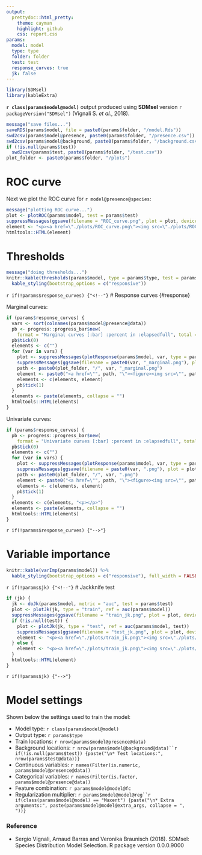 ```yaml
---
output:
  prettydoc::html_pretty:
    theme: cayman
    highlight: github
    css: report.css
params:
  model: model
  type: type
  folder: folder
  test: test
  response_curves: true
  jk: false
---
```


```r
library(SDMsel)
library(kableExtra)
```

**`r class(params$model@model)`** output produced using **SDMsel** version `r packageVersion("SDMsel")` (Vignali S. *et al.*, 2018).

```r
message("save files...")
saveRDS(params$model, file = paste0(params$folder, "/model.Rds"))
swd2csv(params$model@presence, paste0(params$folder, "/presence.csv"))
swd2csv(params$model@background, paste0(params$folder, "/background.csv"))
if (!is.null(params$test))
  swd2csv(params$test, paste0(params$folder, "/test.csv"))
plot_folder <- paste0(params$folder, "/plots")
```


# ROC curve

Next we plot the ROC curve for `r model@presence@species`:

```r
message("plotting ROC curve...")
plot <- plotROC(params$model, test = params$test)
suppressMessages(ggsave(filename = "ROC_curve.png", plot = plot, device = "png", path = plot_folder))
element <- "<p><a href=\"./plots/ROC_curve.png\"><img src=\"./plots/ROC_curve.png\" style=\"width: 70%; display: block; margin-left: auto; margin-right: auto;\"></a></p>"
htmltools::HTML(element)
```

# Thresholds

```r
message("doing thresholds...")
knitr::kable(thresholds(params$model, type = params$type, test = params$test), digits = 20) %>%
  kable_styling(bootstrap_options = c("responsive"))
```

`r if(!params$response_curves) {"<!--"}`
# Response curves {#response}

Marginal curves:

```r
if (params$response_curves) {
  vars <- sort(colnames(params$model@presence@data))
  pb <- progress::progress_bar$new(
    format = "Marginal curves [:bar] :percent in :elapsedfull", total = length(vars), clear = FALSE, width = 60, show_after = 0)
  pb$tick(0)
  elements <- c("")
  for (var in vars) {
    plot <- suppressMessages(plotResponse(params$model, var, type = params$type, marginal = TRUE, rug = TRUE))
    suppressMessages(ggsave(filename = paste0(var, "_marginal.png"), plot = plot, device = "png", path = plot_folder))
    path <- paste0(plot_folder, "/", var, "_marginal.png")
    element <- paste0("<a href=\"", path, "\"><figure><img src=\"", path, "\" title=\"", var, "\"><figcaption>", var, "</figcaption></figure></a>")
    elements <- c(elements, element)
    pb$tick(1)
  }
  elements <- paste(elements, collapse = "")
  htmltools::HTML(elements)
}
```

Univariate curves:

```r
if (params$response_curves) {
  pb <- progress::progress_bar$new(
    format = "Univariate curves [:bar] :percent in :elapsedfull", total = length(vars), clear = FALSE, width = 60, show_after = 0)
  pb$tick(0)
  elements <- c("")
  for (var in vars) {
    plot <- suppressMessages(plotResponse(params$model, var, type = params$type, marginal = FALSE, rug = TRUE))
    suppressMessages(ggsave(filename = paste0(var, ".png"), plot = plot, device = "png", path = plot_folder))
    path <- paste0(plot_folder, "/", var, ".png")
    element <- paste0("<a href=\"", path, "\"><figure><img src=\"", path, "\" title=\"", var, "\"><figcaption>", var, "</figcaption></figure></a>")
    elements <- c(elements, element)
    pb$tick(1)
  }
  elements <- c(elements, "<p></p>")
  elements <- paste(elements, collapse = "")
  htmltools::HTML(elements)
}
```
`r if(!params$response_curves) {"-->"}`

# Variable importance

```r
knitr::kable(varImp(params$model)) %>%
  kable_styling(bootstrap_options = c("responsive"), full_width = FALSE)
```

`r if(!params$jk) {"<!--"}`
# Jackknife test

```r
if (jk) {
  jk <- doJk(params$model, metric = "auc", test = params$test)
  plot <- plotJk(jk, type = "train", ref = auc(params$model))
  suppressMessages(ggsave(filename = "train_jk.png", plot = plot, device = "png", path = plot_folder))
  if (!is.null(test)) {
    plot <- plotJk(jk, type = "test", ref = auc(params$model, test))
    suppressMessages(ggsave(filename = "test_jk.png", plot = plot, device = "png", path = plot_folder))
    element <- "<p><a href=\"./plots/train_jk.png\"><img src=\"./plots/train_jk.png\" width=50%></a><a href=\"./plots/test_jk.png\"><img src=\"./plots/test_jk.png\" width=50%></a></p>"
  } else {
    element <- "<p><a href=\"./plots/train_jk.png\"><img src=\"./plots/train_jk.png\" style=\"width: 70%; display: block; margin-left: auto; margin-right: auto;\"></a></p>"
  }
  htmltools::HTML(element)
}
```
`r if(!params$jk) {"-->"}`

# Model settings

Shown below the settings used to train the model:

* Model type: `r class(params$model@model)`
* Output type: `r params$type`
* Train locations: `r nrow(params$model@presence@data)`
* Background locations: `r nrow(params$model@background@data)``r if(!is.null(params$test)) {paste("\n* Test locations:", nrow(params$test@data))}`
* Continuous variables: `r names(Filter(is.numeric, params$model@presence@data))`
* Categorical variables: `r names(Filter(is.factor, params$model@presence@data))`
* Feature combination: `r params$model@model@fc`
* Regularization multiplier: `r params$model@model@reg``r if(class(params$model@model) == "Maxent") {paste("\n* Extra arguments:", paste(params$model@model@extra_args, collapse = ", "))}`

### Reference

- Sergio Vignali, Arnaud Barras and Veronika Braunisch (2018). SDMsel: Species Distribution Model Selection. R package version 0.0.0.9000
